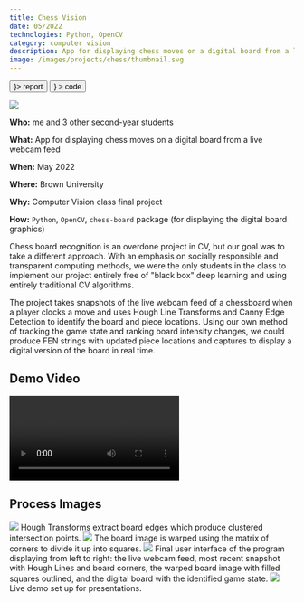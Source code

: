 ```yaml
---
title: Chess Vision
date: 05/2022
technologies: Python, OpenCV
category: computer vision
description: App for displaying chess moves on a digital board from a live webcam feed
image: /images/projects/chess/thumbnail.svg
---
```


<div className="flex flex-row flex-wrap gap-x-4">
    <Button href="/files/CV_final_writeup.pdf" icon={<FiFileText />}>
        report
    </Button>
    <Button
        href="https://github.com/mehekj/cs1430-final-project/"
        icon={<FiGithub />}
    >
        code
    </Button>
</div>

<Image src="/images/projects/chess/hero.png" full={false}></Image>

<OutlineBox>

**Who:** me and 3 other second-year students

**What:** App for displaying chess moves on a digital board from a live webcam feed

**When:** May 2022

**Where:** Brown University

**Why:** Computer Vision class final project

**How:** `Python`, `OpenCV`, `chess-board` package (for displaying the digital board graphics)

</OutlineBox>

Chess board recognition is an overdone project in CV, but our goal was to take a different approach. With an emphasis on socially responsible and transparent computing methods, we were the only students in the class to implement our project entirely free of "black box" deep learning and using entirely traditional CV algorithms.

The project takes snapshots of the live webcam feed of a chessboard when a player clocks a move and uses Hough Line Transforms and Canny Edge Detection to identify the board and piece locations. Using our own method of tracking the game state and ranking board intensity changes, we could produce FEN strings with updated piece locations and captures to display a digital version of the board in real time.

## Demo Video

<Video src="/images/projects/chess/samplevid.mp4" full={true}></Video>

## Process Images

<Image src="../images/projects/chess/hough.png" full={false}>
    Hough Transforms extract board edges which produce clustered intersection
    points.
</Image>

<Image src="../images/projects/chess/warp.png" full={true}>
    The board image is warped using the matrix of corners to divide it up into
    squares.
</Image>

<Image src="../images/projects/chess/display.png" full={true}>
    Final user interface of the program displaying from left to right: the live
    webcam feed, most recent snapshot with Hough Lines and board corners, the
    warped board image with filled squares outlined, and the digital board with
    the identified game state.
</Image>

<Image src="../images/projects/chess/demo.png" full={true}>
    Live demo set up for presentations.
</Image>
